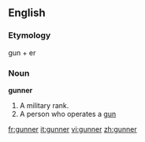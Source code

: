 ==English==
===Etymology===
{{ME.}} gun + er
===Noun===
'''gunner'''
#A military rank.
#A person who operates a [[gun]]

[[fr:gunner]]
[[it:gunner]]
[[vi:gunner]]
[[zh:gunner]]